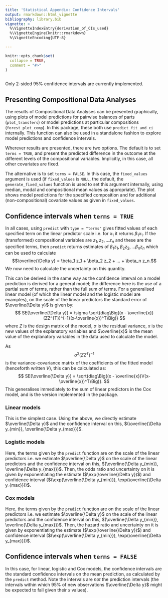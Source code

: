 ```yaml
---
title: 'Statistical Appendix: Confidence Intervals'
output: rmarkdown::html_vignette
bibliography: library.bib
vignette: >
  %\VignetteIndexEntry{derivation_of_CIs_used}
  %\VignetteEngine{knitr::rmarkdown}
  %\VignetteEncoding{UTF-8}

---
```


```r
knitr::opts_chunk$set(
  collapse = TRUE,
  comment = "#>"
)
```

```r
```

Only 2-sided 95% confidence intervals are currently implemented. 

## Presenting Compositional Data Analyses
The results of Compositional Data Analyses can be presented graphically, using plots of model predictions for pairwise balances of parts (`plot_transfers`) or model predictions at particular compositions (`forest_plot_comp`). In this package, these both use `predict_fit_and_ci` internally. This function can also be used in a standalone fashion to explore model predictions and confidence intervals. 

Wherever results are presented, there are two options. The default is to set `terms = TRUE`, and present the predicted difference in the outcome at the different levels of the compositional variables. Implicitly, in this case, all other covariates are fixed.

The alternative is to set `terms = FALSE`. In this case, the `fixed_values` argument is used (if `fixed_values` is `NULL`, the default, the `generate_fixed_values` function is used to set this argument internally, using median, modal and compositional mean values as appropriate). The plot shows model predictions for the specified composition and for additional (non-compositional) covariate values as given in `fixed_values`. 

## Confidence intervals when `terms = TRUE`

In all cases, using `predict` with `type = "terms"` gives fitted values of each specified term on the linear predictor scale i.e. for $x_1$ it returns $\beta_1 x_1$. If the (transformed) compositional variables are $z_1, z_2, ... z_n$ and these are the specified terms, then `predict` returns estimates of $\beta_1 z_1, \beta_2 z_2, ... \beta_n z_n$ which can be used to calculate $$\overline{\Delta y} = \beta_1 z_1 + \beta_2 z_2 + ... + \beta_n z_n.$$ We now need to calculate the uncertainty on this quantity. 

This can be derived in the same way as the confidence interval on a model prediction is derived for a general model; the difference here is the use of a partial sum of terms, rather than the full sum of terms. For a generalised linear model (of which the linear model and the logistic model are examples), on the scale of the linear predictors the standard error of $\overline{\Delta y}$ is given by: $$ SE(\overline{\Delta y}) = \sigma \sqrt{diag\Big((x - \overline{x})(ZZ^{T})^{-1}(x-\overline{x})^T\Big)} $$ where $Z$ is the design matrix of the model, $\sigma$ is the residual variance, $x$ is the new values of the explanatory variables and $\overline{x}$ is the mean value of the explanatory variables in the data used to calculate the model. 

As $$ \sigma ^2 (ZZ^{T})^{-1} $$ is the variance-covariance matrix of the coefficients of the fitted model (henceforth written $V$), this can be calculated as: $$ SE(\overline{\Delta y}) =  \sqrt{diag\Big((x - \overline{x})V(x-\overline{x})^T\Big)}. $$ This generalises immediately to the sum of linear predictors in the Cox model, and is the version implemented in the package.  



### Linear models
This is the simplest case. Using the above, we directly estimate $\overline{\Delta y}$ and the confidence interval on this, $(\overline{\Delta y_{min}},  \overline{\Delta y_{max}})$.

### Logistic models 
Here, the terms given by the `predict` function are on the scale of the linear predictors i.e. we estimate $\overline{\Delta y}$  on the scale of the linear predictors and the confidence interval on this, $(\overline{\Delta y_{min}},  \overline{\Delta y_{max}})$. Then, the odds ratio and uncertainty on it is given by exponentiating the estimate ($\exp(\overline{\Delta y})$) and confidence interval ($(\exp(\overline{\Delta y_{min}}),  \exp(\overline{\Delta y_{max}}))$. 

### Cox models 
Here, the terms given by the `predict` function are on the scale of the linear predictors i.e. we estimate $\overline{\Delta y}$ on the scale of the linear predictors and the confidence interval on this, $(\overline{\Delta y_{min}},  \overline{\Delta y_{max}})$. Then, the hazard ratio and uncertainty on it is given by exponentiating the estimate ($\exp(\overline{\Delta y})$) and confidence interval ($(\exp(\overline{\Delta y_{min}}),  \exp(\overline{\Delta y_{max}}))$. 


## Confidence intervals when `terms = FALSE`
In this case, for linear, logistic and Cox models, the confidence intervals are the standard confidence intervals on the mean prediction, as calculated by the `predict` method. Note the intervals are *not* the prediction intervals (the intervals within which 95% of new observations $\overline{\Delta y}$ might be expected to fall given their $x$ values). 

